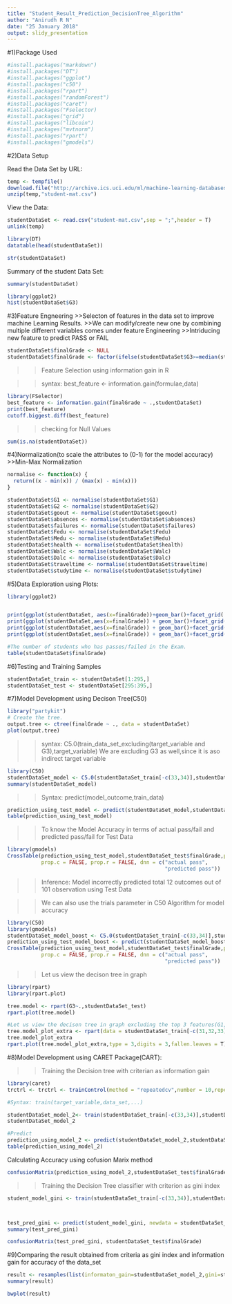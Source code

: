 ---
title: "Student_Result_Prediction_DecisionTree_Algorithm"
author: "Anirudh R N"
date: "25 January 2018"
output: slidy_presentation
---


#1)Package Used

```{r}
#install.packages("markdown")
#install.packages("DT")
#install.packages("ggplot")
#install.packages("c50")
#install.packages("rpart")
#install.packages("randomForest")
#install.packages("caret")
#install.packages("Fselector)
#install.packages("grid")
#install.packages("libcoin")
#install.packages("mvtnorm")
#install.packages("rpart")
#install.packages("gmodels")
```

############################################################################################################

#2)Data Setup

Read the Data Set by URL:
```{r}
temp <- tempfile()
download.file("http://archive.ics.uci.edu/ml/machine-learning-databases/00356/student.zip",temp,mode = "wb")
unzip(temp,"student-mat.csv")

```


View the Data:
```{r}
studentDataSet <- read.csv("student-mat.csv",sep = ";",header = T)
unlink(temp)
```

```{r}
library(DT)
datatable(head(studentDataSet))
```

```{r}
str(studentDataSet)
```

Summary of the student Data Set:
```{r}
summary(studentDataSet)
```

```{r}
library(ggplot2)
hist(studentDataSet$G3)
```

############################################################################################################

#3)Feature Engneering
>>Selecton of features in the data set to improve machine Learning Results.
>>We can  modify/create new one by combining multiple different variables comes under feature Engineering
>>Intriducing new feature to predict PASS or FAIL

```{r}
studentDataSet$finalGrade <- NULL
studentDataSet$finalGrade <- factor(ifelse(studentDataSet$G3>=median(studentDataSet$G3), 1, 0),labels = c("pass","fail"))
```


>>Feature Selection using information gain in R


>>syntax:
>>best_feature <- information.gain(formulae,data)
```{r}
library(FSelector)
best_feature <- information.gain(finalGrade ~ .,studentDataSet)
print(best_feature)
cutoff.biggest.diff(best_feature)
```


>>checking for Null Values
```{r}
sum(is.na(studentDataSet))
```

#4)Normalization(to scale the attributes to (0-1) for the model accuracy)
>>Min-Max Normalization

```{r}
normalise <- function(x) {
  return((x - min(x)) / (max(x) - min(x)))
}

studentDataSet$G1 <- normalise(studentDataSet$G1)
studentDataSet$G2 <- normalise(studentDataSet$G2)
studentDataSet$goout <- normalise(studentDataSet$goout)
studentDataSet$absences <- normalise(studentDataSet$absences)
studentDataSet$failures <- normalise(studentDataSet$failures)
studentDataSet$Fedu <- normalise(studentDataSet$Fedu)
studentDataSet$Medu <- normalise(studentDataSet$Medu)
studentDataSet$health <- normalise(studentDataSet$health)
studentDataSet$Walc <- normalise(studentDataSet$Walc)
studentDataSet$Dalc <- normalise(studentDataSet$Dalc)
studentDataSet$traveltime <- normalise(studentDataSet$traveltime)
studentDataSet$studytime <- normalise(studentDataSet$studytime)

```


#5)Data Exploration using Plots:

```{r}

library(ggplot2)


print(ggplot(studentDataSet, aes(x=finalGrade))+geom_bar()+facet_grid(.~sex)+ggtitle("Result of student by Gender of Applicant"))
print(ggplot(studentDataSet,aes(x=finalGrade)) + geom_bar()+facet_grid(.~goout)+ggtitle("result of student regarding the impact of going out with friends(1-5 people)"))
print(ggplot(studentDataSet,aes(x=finalGrade)) + geom_bar()+facet_grid(.~goout)+ggtitle("result of student regarding the impact of going out with friends(1-5 people)"))
print(ggplot(studentDataSet,aes(x=finalGrade)) + geom_bar()+facet_grid(.~higher)+ggtitle("result of student prediction based on the higher education plans"))

#The number of students who has passes/failed in the Exam.
table(studentDataSet$finalGrade)
```


#6)Testing and Training Samples

```{r}
studentDataSet_train <- studentDataSet[1:295,]
studentDataSet_test <- studentDataSet[295:395,]

```

#7)Model Development using Decison Tree(C50)

```{r}
library("partykit")
# Create the tree.
output.tree <- ctree(finalGrade ~ ., data = studentDataSet)
plot(output.tree)
```


>>syntax:
>>C5.0(train_data_set_excluding(target_variable and G3),target_variable)
>>We are excluding G3 as well,since it is aso indirect target variable

```{r}

library(C50)
studentDataSet_model <- C5.0(studentDataSet_train[-c(33,34)],studentDataSet_train$finalGrade)
summary(studentDataSet_model)

```


>>Syntax:
>>predict(model_outcome,train_data)

```{r}
prediction_using_test_model <- predict(studentDataSet_model,studentDataSet_test)
table(prediction_using_test_model)
```

>>To know the Model Accuracy in terms of actual pass/fail and predicted pass/fail for Test Data

```{r}
library(gmodels)
CrossTable(prediction_using_test_model,studentDataSet_test$finalGrade,prop.chisq = FALSE,
           prop.c = FALSE, prop.r = FALSE, dnn = c("actual pass",
                                                   "predicted pass"))
```


>>Inference:
>>Model incorrectly predicted total 12 outcomes out of 101 observation using Test Data

>>We can also use the trials parameter in C50 Algorithm for model accuracy
```{r}
library(C50)
library(gmodels)
studentDataSet_model_boost <- C5.0(studentDataSet_train[-c(33,34)],studentDataSet_train$finalGrade,trials = 10)
prediction_using_test_model_boost <- predict(studentDataSet_model_boost,studentDataSet_test)
CrossTable(prediction_using_test_model,studentDataSet_test$finalGrade,prop.chisq = FALSE,
           prop.c = FALSE, prop.r = FALSE, dnn = c("actual pass",
                                                   "predicted pass"))


```

>>Let us view the decison tree in graph

```{r}

library(rpart)
library(rpart.plot)

tree.model <- rpart(G3~.,studentDataSet_test)
rpart.plot(tree.model)

#Let us view the decison tree in graph excluding the top 3 features(G1,G2,G3) to understand
tree.model_plot_extra <- rpart(data = studentDataSet_train[-c(31,32,33)], formula = finalGrade ~ .)
tree.model_plot_extra
rpart.plot(tree.model_plot_extra,type = 3,digits = 3,fallen.leaves = T)
```


#8)Model Development using CARET Package(CART):

>>Training the Decision tree with criterian as information gain

```{r}
library(caret)
trctrl <- trctrl <- trainControl(method = "repeatedcv",number = 10,repeats = 3)

#Syntax: train(target_variable,data_set,...)

studentDataSet_model_2<- train(studentDataSet_train[-c(33,34)],studentDataSet_train$finalGrade,trControl = trctrl,method = "rpart",parms = list(split = "information"))
studentDataSet_model_2

```

```{r}
#Predict
prediction_using_model_2 <- predict(studentDataSet_model_2,studentDataSet_test)
table(prediction_using_model_2)

```


Calculating Accuracy using cofusion Marix method
```{r}
confusionMatrix(prediction_using_model_2,studentDataSet_test$finalGrade)
```


>>Training the Decision Tree classifier with criterion as gini index

```{r}
student_model_gini <- train(studentDataSet_train[-c(33,34)],studentDataSet_train$finalGrade,method = "rpart",parms = list(split = "gini"),trControl=trctrl,tuneLength=10)



test_pred_gini <- predict(student_model_gini, newdata = studentDataSet_test)
summary(test_pred_gini)

confusionMatrix(test_pred_gini, studentDataSet_test$finalGrade) 
```


#9)Comparing the result obtained from criteria as gini index and information gain for accuracy of the data_set

```{r}
result <- resamples(list(informaton_gain=studentDataSet_model_2,gini=student_model_gini))
summary(result)

bwplot(result)
```














